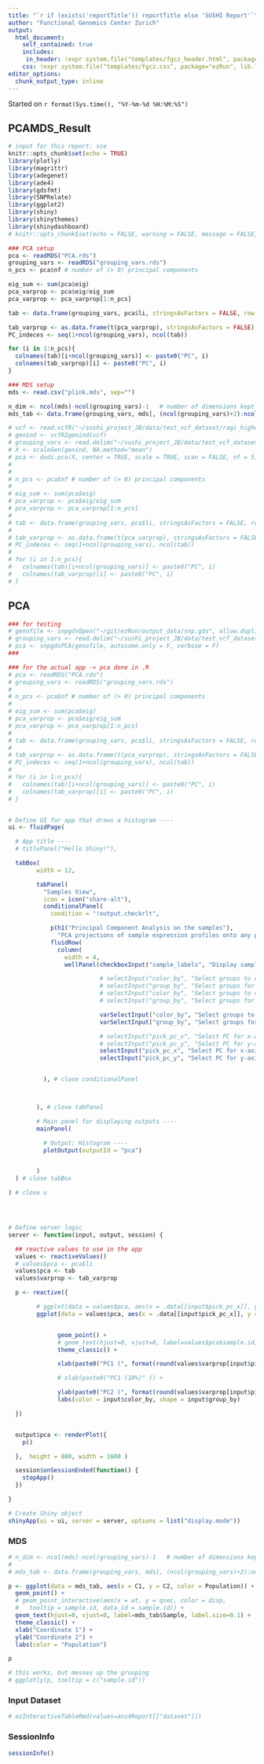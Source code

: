 ```yaml
---
title: "`r if (exists('reportTitle')) reportTitle else 'SUSHI Report'`"
author: "Functional Genomics Center Zurich"
output: 
  html_document:
    self_contained: true
    includes:
     in_header: !expr system.file("templates/fgcz_header.html", package="ezRun", lib.loc=.libPaths())
    css: !expr system.file("templates/fgcz.css", package="ezRun", lib.loc=.libPaths())
editor_options: 
  chunk_output_type: inline
---
```


Started on `r format(Sys.time(), "%Y-%m-%d %H:%M:%S")`

## PCAMDS_Result {.tabset}

```r
# input for this report: sce
knitr::opts_chunk$set(echo = TRUE)
library(plotly)
library(magrittr)
library(adegenet)
library(ade4)
library(gdsfmt)
library(SNPRelate)
library(ggplot2)
library(shiny)
library(shinythemes)
library(shinydashboard)
# knitr::opts_chunk$set(echo = FALSE, warning = FALSE, message = FALSE, knitr.table.format = "html")

### PCA setup
pca <- readRDS("PCA.rds")
grouping_vars <- readRDS("grouping_vars.rds")
n_pcs <- pca$nf # number of (> 0) principal components

eig_sum <- sum(pca$eig)
pca_varprop <- pca$eig/eig_sum 
pca_varprop <- pca_varprop[1:n_pcs]

tab <- data.frame(grouping_vars, pca$li, stringsAsFactors = FALSE, row.names = NULL)

tab_varprop <- as.data.frame(t(pca_varprop), stringsAsFactors = FALSE)
PC_indeces <- seq(1+ncol(grouping_vars), ncol(tab))

for (i in 1:n_pcs){
  colnames(tab)[i+ncol(grouping_vars)] <- paste0("PC", i)
  colnames(tab_varprop)[i] <- paste0("PC", i)
}

### MDS setup
mds <- read.csv("plink.mds", sep="")

n_dim <- ncol(mds)-ncol(grouping_vars)-1   # number of dimensions kept in mds
mds_tab <- data.frame(grouping_vars, mds[, (ncol(grouping_vars)+2):ncol(mds)], stringsAsFactors = FALSE, row.names = NULL)

```

```r
# vcf <- read.vcfR("~/sushi_project_JB/data/test_vcf_dataset/ragi_highcov_sa0001_1k.vcf.gz")
# genind <- vcfR2genind(vcf)
# grouping_vars <- read.delim("~/sushi_project_JB/data/test_vcf_dataset/populations.txt")
# X <- scaleGen(genind, NA.method="mean")
# pca <- dudi.pca(X, center = TRUE, scale = TRUE, scan = FALSE, nf = 5)
# 
# 
# n_pcs <- pca$nf # number of (> 0) principal components
# 
# eig_sum <- sum(pca$eig)
# pca_varprop <- pca$eig/eig_sum 
# pca_varprop <- pca_varprop[1:n_pcs]
# 
# tab <- data.frame(grouping_vars, pca$li, stringsAsFactors = FALSE, row.names = NULL)
# 
# tab_varprop <- as.data.frame(t(pca_varprop), stringsAsFactors = FALSE)
# PC_indeces <- seq(1+ncol(grouping_vars), ncol(tab))
# 
# for (i in 1:n_pcs){
#   colnames(tab)[i+ncol(grouping_vars)] <- paste0("PC", i)
#   colnames(tab_varprop)[i] <- paste0("PC", i)
# }

```


## PCA

```r
### for testing
# genofile <- snpgdsOpen("~/git/ezRun/output_data/snp.gds", allow.duplicate=TRUE)
# grouping_vars <- read.delim("~/sushi_project_JB/data/test_vcf_dataset/populations.txt")
# pca <- snpgdsPCA(genofile, autosome.only = F, verbose = F)
###

### for the actual app -> pca done in .R
# pca <- readRDS("PCA.rds")
# grouping_vars <- readRDS("grouping_vars.rds")
# 
# n_pcs <- pca$nf # number of (> 0) principal components
# 
# eig_sum <- sum(pca$eig)
# pca_varprop <- pca$eig/eig_sum 
# pca_varprop <- pca_varprop[1:n_pcs]
# 
# tab <- data.frame(grouping_vars, pca$li, stringsAsFactors = FALSE, row.names = NULL)
# 
# tab_varprop <- as.data.frame(t(pca_varprop), stringsAsFactors = FALSE)
# PC_indeces <- seq(1+ncol(grouping_vars), ncol(tab))
# 
# for (i in 1:n_pcs){
#   colnames(tab)[i+ncol(grouping_vars)] <- paste0("PC", i)
#   colnames(tab_varprop)[i] <- paste0("PC", i)
# }


# Define UI for app that draws a histogram ----
ui <- fluidPage(

  # App title ----
  # titlePanel("Hello Shiny!"),

  tabBox(
        width = 12,

        tabPanel(
          "Samples View",
          icon = icon("share-alt"),
          conditionalPanel(
            condition = "!output.checkrlt",

            p(h1("Principal Component Analysis on the samples"),
              "PCA projections of sample expression profiles onto any pair of components."),
            fluidRow(
              column(
                width = 4,
                wellPanel(checkboxInput("sample_labels", "Display sample labels", value = TRUE),

                          # selectInput("color_by", "Select groups to color by", choices = c("", colnames(grouping_vars))),
                          # selectInput("group_by", "Select groups for shapes",  choices = c("", colnames(grouping_vars))),
                          # selectInput("color_by", "Select groups to color by", choices = colnames(grouping_vars)),
                          # selectInput("group_by", "Select groups for shapes",  choices = colnames(grouping_vars)),

                          varSelectInput("color_by", "Select groups to color by", data = tab[,-PC_indeces]),
                          varSelectInput("group_by", "Select groups for shapes", data = tab[,-PC_indeces]),

                          # selectInput("pick_pc_x", "Select PC for x-axis", choices = list("PC1", "PC2", "PC3", "PC4")),
                          # selectInput("pick_pc_y", "Select PC for y-axis", choices = list("PC1", "PC2", "PC3", "PC4"), selected = "PC2")))),
                          selectInput("pick_pc_x", "Select PC for x-axis", choices = colnames(tab)[PC_indeces]),
                          selectInput("pick_pc_y", "Select PC for y-axis", choices = colnames(tab)[PC_indeces], selected = "PC2")))),


          ), # close conditionalPanel



        ), # close tabPanel

        # Main panel for displaying outputs ----
        mainPanel(

          # Output: Histogram ----
          plotOutput(outputId = "pca")


        )
  ) # close tabBox

) # close u




# Define server logic
server <- function(input, output, session) {

  ## reactive values to use in the app
  values <- reactiveValues()
  # values$pca <- pca$li
  values$pca <- tab
  values$varprop <- tab_varprop

  p <- reactive({

        # ggplot(data = values$pca, aes(x = .data[[input$pick_pc_x]], y = .data[[input$pick_pc_y]], color=.data[[input$color_by]], shape=.data[[input$group_by]])) +
        ggplot(data = values$pca, aes(x = .data[[input$pick_pc_x]], y = .data[[input$pick_pc_y]], color=!!input$color_by, shape=!!input$group_by)) +


              geom_point() +
              # geom_text(hjust=0, vjust=0, label=values$pca$sample.id, label.size=0.1) +
              theme_classic() +

              xlab(paste0("PC1 (", format(round(values$varprop[input$pick_pc_x]*100, 1), nsmall = 1), "%)" )) +

              # xlab(paste0("PC1 (10%)" )) +

              ylab(paste0("PC2 (", format(round(values$varprop[input$pick_pc_y]*100, 1), nsmall = 1), "%)" )) +
              labs(color = input$color_by, shape = input$group_by)

  })


  output$pca <- renderPlot({
    p()

  },  height = 800, width = 1600 )

  session$onSessionEnded(function() {
    stopApp()
  })

}

# Create Shiny object
shinyApp(ui = ui, server = server, options = list("display.mode"))
```



### MDS

```r
# n_dim <- ncol(mds)-ncol(grouping_vars)-1   # number of dimensions kept in mds
# 
# mds_tab <- data.frame(grouping_vars, mds[, (ncol(grouping_vars)+2):ncol(mds)], stringsAsFactors = FALSE, row.names = NULL)

p <- ggplot(data = mds_tab, aes(x = C1, y = C2, color = Population)) +
  geom_point() +
  # geom_point_interactive(aes(x = wt, y = qsec, color = disp,
  #   tooltip = sample.id, data_id = sample.id)) +
  geom_text(hjust=0, vjust=0, label=mds_tab$Sample, label.size=0.1) +
  theme_classic() +
  xlab("Coordinate 1") +
  ylab("Coordinate 2") +
  labs(color = "Population")

p

# this works, but messes up the grouping
# ggplotly(p, tooltip = c("sample.id"))
```

### Input Dataset
```r
# ezInteractiveTableRmd(values=ans4Report[["dataset"]])
```

### SessionInfo
```r
sessionInfo()
```
